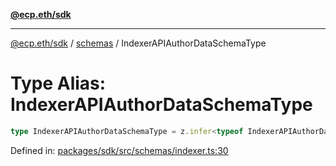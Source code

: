 [**@ecp.eth/sdk**](../../index.mdx)

***

[@ecp.eth/sdk](/sdk-reference/index.mdx) / [schemas](/sdk-reference/schemas/index.mdx) / IndexerAPIAuthorDataSchemaType

# Type Alias: IndexerAPIAuthorDataSchemaType

```ts
type IndexerAPIAuthorDataSchemaType = z.infer<typeof IndexerAPIAuthorDataSchema>;
```

Defined in: [packages/sdk/src/schemas/indexer.ts:30](https://github.com/ecp-eth/comments-monorepo/blob/main/packages/sdk/src/schemas/indexer.ts#L30)
